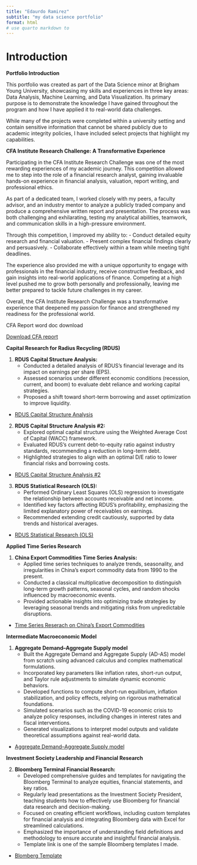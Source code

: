 ```yaml
---
title: "Edaurdo Ramirez"
subtitle: "my data science portfolio"
format: html
# use quarto markdown to 
---
```


# Introduction

**Portfolio Introduction**

This portfolio was created as part of the Data Science minor at Brigham Young University, showcasing my skills and experiences in three key areas: Data Analysis, Machine Learning, and Data Visualization. Its primary purpose is to demonstrate the knowledge I have gained throughout the program and how I have applied it to real-world data challenges.

While many of the projects were completed within a university setting and contain sensitive information that cannot be shared publicly due to academic integrity policies, I have included select projects that highlight my capabilities.



**CFA Institute Research Challenge: A Transformative Experience**

Participating in the CFA Institute Research Challenge was one of the most rewarding experiences of my academic journey. This competition allowed me to step into the role of a financial research analyst, gaining invaluable hands-on experience in financial analysis, valuation, report writing, and professional ethics. 

As part of a dedicated team, I worked closely with my peers, a faculty advisor, and an industry mentor to analyze a publicly traded company and produce a comprehensive written report and presentation. The process was both challenging and exhilarating, testing my analytical abilities, teamwork, and communication skills in a high-pressure environment.

Through this competition, I improved my ability to:
- Conduct detailed equity research and financial valuation.
- Present complex financial findings clearly and persuasively.
- Collaborate effectively within a team while meeting tight deadlines.

The experience also provided me with a unique opportunity to engage with professionals in the financial industry, receive constructive feedback, and gain insights into real-world applications of finance. Competing at a high level pushed me to grow both personally and professionally, leaving me better prepared to tackle future challenges in my career. 

Overall, the CFA Institute Research Challenge was a transformative experience that deepened my passion for finance and strengthened my readiness for the professional world.

CFA Report word doc download

[Download CFA report](data/CFA.docx)



**Capital Research for Radius Recycling (RDUS)**

1. **RDUS Capital Structure Analysis:**
   - Conducted a detailed analysis of RDUS's financial leverage and its impact on earnings per share (EPS).
   - Assessed scenarios under different economic conditions (recession, current, and boom) to evaluate debt reliance and working capital strategies.
   - Proposed a shift toward short-term borrowing and asset optimization to improve liquidity.
- [RDUS Capital Structure Analysis](/Projects/RDUS Capital Structure Analysis.qmd)

2. **RDUS Capital Structure Analysis #2:**
   - Explored optimal capital structure using the Weighted Average Cost of Capital (WACC) framework.
   - Evaluated RDUS's current debt-to-equity ratio against industry standards, recommending a reduction in long-term debt.
   - Highlighted strategies to align with an optimal D/E ratio to lower financial risks and borrowing costs.
- [RDUS Capital Structure Analysis #2](/Projects/term2.qmd)

3. **RDUS Statistical Research (OLS):**
   - Performed Ordinary Least Squares (OLS) regression to investigate the relationship between accounts receivable and net income.
   - Identified key factors affecting RDUS’s profitability, emphasizing the limited explanatory power of receivables on earnings.
   - Recommended extending credit cautiously, supported by data trends and historical averages. 
- [RDUS Statistical Research (OLS)](/Projects/term2.qmd)

**Applied Time Series Research**

1. **China Export Commodities Time Series Analysis:**
   - Applied time series techniques to analyze trends, seasonality, and irregularities in China's export commodity data from 1990 to the present.
   - Conducted a classical multiplicative decomposition to distinguish long-term growth patterns, seasonal cycles, and random shocks influenced by macroeconomic events.
   - Provided actionable insights into optimizing trade strategies by leveraging seasonal trends and mitigating risks from unpredictable disruptions.  
- [Time Series Reserach on China's Export Commodities](/Projects/project1.qmd)

**Intermediate Macroeconomic Model**

1. **Aggregate Demand–Aggregate Supply model**
   - Built the Aggregate Demand and Aggregate Supply (AD-AS) model from scratch using advanced calculus and complex mathematical formulations.
   - Incorporated key parameters like inflation rates, short-run output, and Taylor rule adjustments to simulate dynamic economic behaviors.
   - Developed functions to compute short-run equilibrium, inflation stabilization, and policy effects, relying on rigorous mathematical foundations.
   - Simulated scenarios such as the COVID-19 economic crisis to analyze policy responses, including changes in interest rates and fiscal interventions.
   - Generated visualizations to interpret model outputs and validate theoretical assumptions against real-world data.
- [Aggregate Demand–Aggregate Supply model](/Projects/13CH AD-AS Simulation.qmd)


**Investment Society Leadership and Financial Research**

2. **Bloomberg Terminal Financial Research:**
   - Developed comprehensive guides and templates for navigating the Bloomberg Terminal to analyze equities, financial statements, and key ratios.
   - Regularly lead presentations as the Investment Society President, teaching students how to effectively use Bloomberg for financial data research and decision-making.
   - Focused on creating efficient workflows, including custom templates for financial analysis and integrating Bloomberg data with Excel for streamlined calculations.
   - Emphasized the importance of understanding field definitions and methodology to ensure accurate and insightful financial analysis.
   - Template link is one of the sample Bloomberg templates I made.
- [Blomberg Template](/Projects/project1.qmd)



